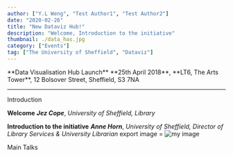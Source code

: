 ```yaml
---
author: ["Y.L Weng", "Test Author1", "Test Author2"]
date: "2020-02-26"
title: "New Dataviz Hub!"
description: "Welcome, Introduction to the initiative"
thumbnail: ./data_has.jpg
category: ["Events"]
tag: ["The University of Sheffield", "Dataviz"]
---
```




<div className="text-center">
**Data Visualisation Hub Launch**
**25th April 2018**, 
**LT6, The Arts Tower**, 12 Bolsover Street, Sheffield, S3 7NA


***

Introduction

**Welcome**
***Jez Cope***, *University of Sheffield, Library*

**Introduction to the initiative**
***Anne Horn***, *University of Sheffield, Director of Library Services & University Librarian*
export image = ![my image](./data_has.jpg)

Main Talks
</div>